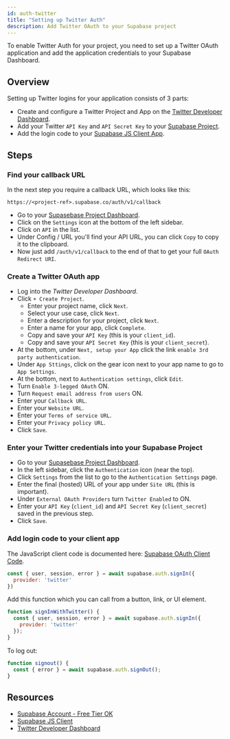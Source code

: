 ```yaml
---
id: auth-twitter
title: "Setting up Twitter Auth"
description: Add Twitter OAuth to your Supabase project
---
```



To enable Twitter Auth for your project, you need to set up a Twitter OAuth application and add the application credentials to your Supabase Dashboard.

## Overview

Setting up Twitter logins for your application consists of 3 parts:

* Create and configure a Twitter Project and App on the [Twitter Developer Dashboard](https://developer.twitter.com/en/portal/dashboard).
* Add your Twitter `API Key` and `API Secret Key` to your [Supabase Project](https://supabase.io).
* Add the login code to your [Supabase JS Client App](https://github.com/supabase/supabase-js).

## Steps

### Find your callback URL

In the next step you require a callback URL, which looks like this: 

`https://<project-ref>.supabase.co/auth/v1/callback`

- Go to your [Supasebase Project Dashboard](https://supabase.io).
- Click on the `Settings` icon at the bottom of the left sidebar.
- Click on `API` in the list.
- Under Config / URL you'll find your API URL, you can click `Copy` to copy it to the clipboard.
- Now just add `/auth/v1/callback` to the end of that to get your full `OAuth Redirect URI`.

### Create a Twitter OAuth app

- Log into the *Twitter Developer Dashboard*.
- Click `+ Create Project`.
  - Enter your project name, click `Next`.
  - Select your use case, click `Next`.
  - Enter a description for your project, click `Next`.
  - Enter a name for your app, click `Complete`.
  - Copy and save your `API Key` (this is your `client_id`).
  - Copy and save your `API Secret Key` (this is your `client_secret`).
- At the bottom, under `Next, setup your App` click the link `enable 3rd party authentication`.
- Under `App Sttings`, click on the gear icon next to your app name to go to `App Settings`.
- At the bottom, next to `Authentication settings`, click `Edit`.
- Turn `Enable 3-legged OAuth` ON.
- Turn `Request email address from users` ON.
- Enter your `Callback URL`.
- Enter your `Website URL`.
- Enter your `Terms of service URL`.
- Enter your `Privacy policy URL`.
- Click `Save`.

### Enter your Twitter credentials into your Supabase Project

- Go to your [Supasebase Project Dashboard](https://supabase.io).
- In the left sidebar, click the `Authentication` icon (near the top).
- Click `Settings` from the list to go to the `Authentication Settings` page.
- Enter the final (hosted) URL of your app under `Site URL` (this is important).
- Under `External OAuth Providers` turn `Twitter Enabled` to ON.
- Enter your `API Key` (`client_id`) and `API Secret Key` (`client_secret`) saved in the previous step.
- Click `Save`.

### Add login code to your client app

The JavaScript client code is documented here: [Supabase OAuth Client Code](https://supabase.io/docs/reference/javascript/auth-signin#sign-in-using-third-party-providers).

```js
const { user, session, error } = await supabase.auth.signIn({
  provider: 'twitter'
})
```

Add this function which you can call from a button, link, or UI element.

```js
function signInWithTwitter() {
  const { user, session, error } = await supabase.auth.signIn({
    provider: 'twitter'
  });
}
```

To log out:

```js
function signout() {
  const { error } = await supabase.auth.signOut();
}
```

## Resources

* [Supabase Account - Free Tier OK](https://supabase.io)
* [Supabase JS Client](https://github.com/supabase/supabase-js)
* [Twitter Developer Dashboard](https://developer.twitter.com/en/portal/dashboard) 
